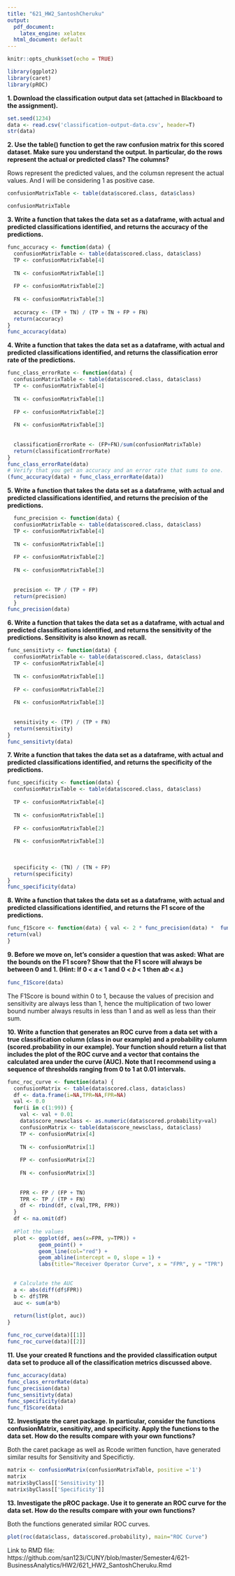 ```yaml
---
title: "621_HW2_SantoshCheruku"
output: 
  pdf_document: 
    latex_engine: xelatex
  html_document: default
---
```


```r
knitr::opts_chunk$set(echo = TRUE)
```

```r

library(ggplot2)
library(caret)
library(pROC)
```

**1. Download the classification output data set (attached in Blackboard to the assignment).**
```r
set.seed(1234)
data <- read.csv('classification-output-data.csv', header=T)
str(data)
```

**2. Use the table() function to get the raw confusion matrix for this scored dataset. Make sure you understand the output. In particular, do the rows represent the actual or predicted class? The columns?**

Rows represent the predicted values, and the columsn represent the actual values.
And I will be considering 1 as positive case.
```r

confusionMatrixTable <- table(data$scored.class, data$class)

confusionMatrixTable


```

**3. Write a function that takes the data set as a dataframe, with actual and predicted classifications identified, and returns the accuracy of the predictions.**

```r
func_accuracy <- function(data) {
  confusionMatrixTable <- table(data$scored.class, data$class)
  TP <- confusionMatrixTable[4]
  
  TN <- confusionMatrixTable[1]
  
  FP <- confusionMatrixTable[2]
  
  FN <- confusionMatrixTable[3]
  
  accuracy <- (TP + TN) / (TP + TN + FP + FN)
  return(accuracy)
}
func_accuracy(data)

```

**4. Write a function that takes the data set as a dataframe, with actual and predicted classifications identified, and returns the classification error rate of the predictions.**

```r
func_class_errorRate <- function(data) {
  confusionMatrixTable <- table(data$scored.class, data$class)
  TP <- confusionMatrixTable[4]
  
  TN <- confusionMatrixTable[1]
  
  FP <- confusionMatrixTable[2]
  
  FN <- confusionMatrixTable[3]
  
  
  classificationErrorRate <- (FP+FN)/sum(confusionMatrixTable)
  return(classificationErrorRate)
}
func_class_errorRate(data)
# Verify that you get an accuracy and an error rate that sums to one.
(func_accuracy(data) + func_class_errorRate(data))
```


**5. Write a function that takes the data set as a dataframe, with actual and predicted classifications identified, and returns the precision of the predictions.**

```r
  func_precision <- function(data) {
  confusionMatrixTable <- table(data$scored.class, data$class)
  TP <- confusionMatrixTable[4]
  
  TN <- confusionMatrixTable[1]
  
  FP <- confusionMatrixTable[2]
  
  FN <- confusionMatrixTable[3]
  
  
  precision <- TP / (TP + FP)
  return(precision)
  }
func_precision(data)

```

**6. Write a function that takes the data set as a dataframe, with actual and predicted classifications identified, and returns the sensitivity of the predictions. Sensitivity is also known as recall.**

```r
func_sensitivty <- function(data) {
  confusionMatrixTable <- table(data$scored.class, data$class)
  TP <- confusionMatrixTable[4]
  
  TN <- confusionMatrixTable[1]
  
  FP <- confusionMatrixTable[2]
  
  FN <- confusionMatrixTable[3]
  
  
  sensitivity <- (TP) / (TP + FN)
  return(sensitivity)
}
func_sensitivty(data)

```

**7. Write a function that takes the data set as a dataframe, with actual and predicted classifications identified, and returns the specificity of the predictions.**

```r
func_specificity <- function(data) {
  confusionMatrixTable <- table(data$scored.class, data$class)
  
  TP <- confusionMatrixTable[4]
  
  TN <- confusionMatrixTable[1]
  
  FP <- confusionMatrixTable[2]
  
  FN <- confusionMatrixTable[3]
  
  
  
  specificity <- (TN) / (TN + FP)
  return(specificity)
}
func_specificity(data)
```

**8. Write a function that takes the data set as a dataframe, with actual and predicted classifications identified, and returns the F1 score of the predictions.**

```r
func_f1Score <- function(data) { val <- 2 * func_precision(data) *  func_sensitivty(data) / (func_precision(data) + func_sensitivty(data))
return(val)
}

```

**9. Before we move on, let’s consider a question that was asked: What are the bounds on the F1 score? Show that the F1 score will always be between 0 and 1. (Hint: If 0 < 𝑎 < 1 and 0 < 𝑏 < 1 then 𝑎𝑏 < 𝑎.)**
```r
func_f1Score(data)
```
The F1Score is bound within 0 to 1, because the values of precision and sensitivity are always less than 1, hence the multiplication of two lower bound number always results in less than 1 and as well as less than their sum.



**10. Write a function that generates an ROC curve from a data set with a true classification column (class in our example) and a probability column (scored.probability in our example). Your function should return a list that includes the plot of the ROC curve and a vector that contains the calculated area under the curve (AUC). Note that I recommend using a sequence of thresholds ranging from 0 to 1 at 0.01 intervals.**

```r
func_roc_curve <- function(data) {
  confusionMatrix <- table(data$scored.class, data$class)
  df <- data.frame(i=NA,TPR=NA,FPR=NA)
  val <- 0.0
  for(i in c(1:99)) {
    val <- val + 0.01
    data$score_newsclass <- as.numeric(data$scored.probability>val)
    confusionMatrix <- table(data$score_newsclass, data$class)
    TP <- confusionMatrix[4]
    
    TN <- confusionMatrix[1]
    
    FP <- confusionMatrix[2]
    
    FN <- confusionMatrix[3]
  
    
    FPR <- FP / (FP + TN)
    TPR <- TP / (TP + FN)
    df <- rbind(df, c(val,TPR, FPR))
  }
  df <- na.omit(df)
  
  #Plot the values
  plot <- ggplot(df, aes(x=FPR, y=TPR)) + 
          geom_point() + 
          geom_line(col="red") + 
          geom_abline(intercept = 0, slope = 1) +
          labs(title="Receiver Operator Curve", x = "FPR", y = "TPR")
  

  # Calculate the AUC 
  a <- abs(diff(df$FPR))
  b <- df$TPR
  auc <- sum(a*b)
  
  return(list(plot, auc))
}

func_roc_curve(data)[[1]]
func_roc_curve(data)[[2]]

```

**11. Use your created R functions and the provided classification output data set to produce all of the classification metrics discussed above.**

```r
func_accuracy(data)
func_class_errorRate(data)
func_precision(data)
func_sensitivty(data)
func_specificity(data)
func_f1Score(data)
```


**12. Investigate the caret package. In particular, consider the functions confusionMatrix, sensitivity, and specificity. Apply the functions to the data set. How do the results compare with your own functions?**

Both the caret package as well as Rcode written function, have generated similar results for Sensitivity and Specifictiy.
```r
matrix <- confusionMatrix(confusionMatrixTable, positive ='1')
matrix
matrix$byClass[['Sensitivity']]
matrix$byClass[['Specificity']]
```

**13. Investigate the pROC package. Use it to generate an ROC curve for the data set. How do the results compare with your own functions?**

Both the functions generated similar ROC curves.
```r
plot(roc(data$class, data$scored.probability), main="ROC Curve")

```

Link to RMD file: https://github.com/san123i/CUNY/blob/master/Semester4/621-BusinessAnalytics/HW2/621_HW2_SantoshCheruku.Rmd